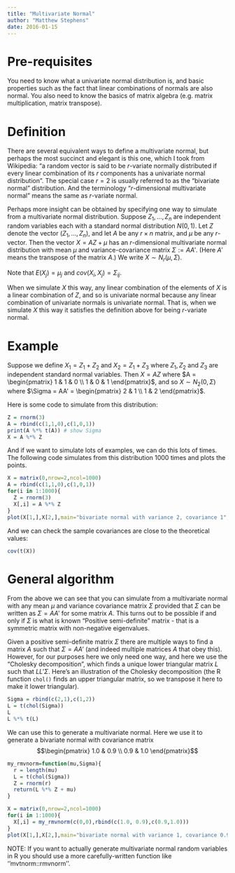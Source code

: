 ```yaml
---
title: "Multivariate Normal"
author: "Matthew Stephens"
date: 2016-01-15
---
```


# Pre-requisites

You need to know what a univariate normal distribution is, and basic properties such as the fact that linear combinations of normals are also normal. You also need to 
know the basics of matrix algebra (e.g. matrix multiplication, matrix transpose).

# Definition

There are several equivalent ways to define a multivariate normal, but perhaps the most succinct and elegant is this one, which I took from Wikipedia: "a random vector is said to be $r$-variate normally distributed if every linear combination of its $r$ components has a univariate normal distribution". The special case $r=2$ is usually referred to as the "bivariate normal" distribution. And the terminology "$r$-dimensional multivariate normal" means the same as $r$-variate normal.


Perhaps more insight can be obtained by specifying one way to simulate from
a multivariate normal distribution. Suppose $Z_1,\dots,Z_n$ are independent random variables each with a standard normal distribution $N(0,1)$. Let $Z$ denote the vector $(Z_1,\dots,Z_n)$, and let $A$ be any $r \times n$ matrix, and $\mu$ be any $r$-vector. Then the vector $X = AZ+\mu$ has an $r$-dimensional multivariate normal distribution with mean $\mu$ and variance-covariance matrix $\Sigma:=AA'$. (Here $A'$ means the transpose of the matrix $A$.) We write $X \sim N_r(\mu,\Sigma)$.

Note that $E(X_j)=\mu_j$ and $cov(X_i,X_j)= \Sigma_{ij}$.

When we simulate $X$ this way, any linear combination of the elements of $X$ is a linear combination of $Z$, and so is univariate normal because any linear combination of univariate normals is univariate normal. That is, when we simulate $X$ this way it satisfies the definition above for being $r$-variate normal.



# Example

Suppose we define $X_1 = Z_1 + Z_2$ and $X_2 = Z_1 + Z_3$ where $Z_1,Z_2$ and $Z_3$ are independent standard normal variables. Then 
$X = AZ$ where $A = \begin{pmatrix} 1 & 1 & 0 \\ 1 & 0 & 1 \end{pmatrix}$,
and so
$X \sim N_2 (0,\Sigma)$
where $\Sigma = AA' = \begin{pmatrix} 2 &  1 \\ 1 & 2 \end{pmatrix}$.

Here is some code to simulate from this distribution:
```r
Z = rnorm(3)
A = rbind(c(1,1,0),c(1,0,1))
print(A %*% t(A)) # show Sigma
X = A %*% Z
```

And if we want to simulate lots of examples, we can do this lots of times.
The following code simulates from this distribution 1000 times and plots the points.
```r
X = matrix(0,nrow=2,ncol=1000)
A = rbind(c(1,1,0),c(1,0,1))
for(i in 1:1000){
  Z = rnorm(3)
  X[,i] = A %*% Z
}
plot(X[1,],X[2,],main="bivariate normal with variance 2, covariance 1",asp=1,xlim=c(-5,5),ylim=c(-5,5))
```

And we can check the sample covariances are close to the theoretical values:
```r
cov(t(X))
```


# General algorithm 

From the above we can see that you can simulate from
a multivariate normal with any mean $\mu$ and variance covariance matrix $\Sigma$ 
provided that $\Sigma$ can be written as $\Sigma = AA'$ for some matrix $A$.
This turns out to be possible if and only if $\Sigma$ is what
is known "Positive semi-definite" matrix - that is a symmetric matrix
with non-negative eigenvalues.

Given a positive semi-definite matrix $\Sigma$ there are multiple ways to find a matrix $A$ such that $\Sigma=AA'$ (and indeed multiple matrices $A$ that obey this). However, for our purposes here we only need one way, and here we use the "Cholesky decomposition", which finds a unique lower triangular matrix $L$ such that $LL' \Sigma$. Here's an illustration of the Cholesky decomposition (the R function `chol()` finds an upper triangular matrix, so we transpose it here to make it lower triangular).

```r
Sigma = rbind(c(2,1),c(1,2))
L = t(chol(Sigma))
L
L %*% t(L)
```

We can use this to generate a multivariate normal. Here we
use it to generate a bivariate normal with covariance matrix 
$$\begin{pmatrix}
1.0 & 0.9 \\ 0.9 & 1.0 \end{pmatrix}$$
```r
my_rmvnorm=function(mu,Sigma){
  r = length(mu)
  L = t(chol(Sigma)) 
  Z = rnorm(r)
  return(L %*% Z + mu)
}

X = matrix(0,nrow=2,ncol=1000)
for(i in 1:1000){
  X[,i] = my_rmvnorm(c(0,0),rbind(c(1.0, 0.9),c(0.9,1.0)))
}
plot(X[1,],X[2,],main="bivariate normal with variance 1, covariance 0.9",asp=1)
```

NOTE: If you want to actually generate multivariate normal random variables in R you should use a more carefully-written function like ''mvtnorm::rmvnorm''.

